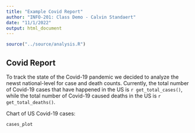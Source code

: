 ```yaml
---
title: "Example Covid Report"
author: "INFO-201: Class Demo - Calvin Standaert"
date: "11/1/2022"
output: html_document
---
```


```r
source("../source/analysis.R")
```

## Covid Report
To track the state of the Covid-19 pandemic we decided to analyze the newst national-level for case and death counts. Currently, the total number of Covid-19 cases that have happened in the US is `r get_total_cases()`, while the total number of Covid-19 caused deaths in the US is `r get_total_deaths()`. 

Chart of US Covid-19 cases:  
``` r
cases_plot
```


